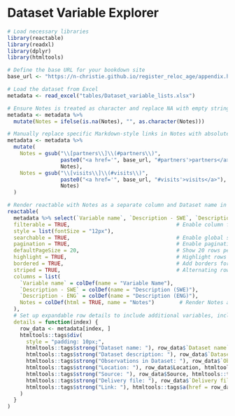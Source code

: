 <script>
  function scrollToSection(id) {
    var element = document.getElementById(id);
    if (element) {
      element.scrollIntoView({ behavior: "smooth", block: "start" });
    }
  }
</script>

# Dataset Variable Explorer

```r
# Load necessary libraries
library(reactable)
library(readxl)
library(dplyr)
library(htmltools)

# Define the base URL for your bookdown site
base_url <- "https://n-christie.github.io/register_reloc_age/appendix.html"

# Load the dataset from Excel
metadata <- read_excel("tables/Dataset_variable_lists.xlsx")

# Ensure Notes is treated as character and replace NA with empty strings
metadata <- metadata %>%
  mutate(Notes = ifelse(is.na(Notes), "", as.character(Notes)))

# Manually replace specific Markdown-style links in Notes with absolute URLs
metadata <- metadata %>%
  mutate(
    Notes = gsub("\\[partners\\]\\(#partners\\)", 
                 paste0("<a href='", base_url, "#partners'>partners</a>"), 
                 Notes),
    Notes = gsub("\\[visits\\]\\(#visits\\)", 
                 paste0("<a href='", base_url, "#visits'>visits</a>"), 
                 Notes)
  )

# Render reactable with Notes as a separate column and Dataset name in expandable section
reactable(
  metadata %>% select(`Variable name`, `Description - SWE`, `Description - ENG`, `Notes`), # Include Notes in main columns
  filterable = TRUE,                                  # Enable column filtering
  style = list(fontSize = "12px"), 
  searchable = TRUE,                                  # Enable global search
  pagination = TRUE,                                  # Enable pagination
  defaultPageSize = 20,                               # Show 20 rows per page
  highlight = TRUE,                                   # Highlight rows on hover
  bordered = TRUE,                                    # Add borders for a clear structure
  striped = TRUE,                                     # Alternating row colors for readability
  columns = list(
    `Variable name` = colDef(name = "Variable Name"),  
    `Description - SWE` = colDef(name = "Description (SWE)"),
    `Description - ENG` = colDef(name = "Description (ENG)"),
    Notes = colDef(html = TRUE, name = "Notes")        # Render Notes as HTML for clickable links
  ),
  # Set up expandable row details to include additional variables, including Dataset name
  details = function(index) {
    row_data <- metadata[index, ]
    htmltools::tags$div(
      style = "padding: 10px;",
      htmltools::tags$strong("Dataset name: "), row_data$`Dataset name`, htmltools::tags$br(),
      htmltools::tags$strong("Dataset description: "), row_data$`Dataset description`, htmltools::tags$br(),
      htmltools::tags$strong("Observations in Dataset: "), row_data$`Observations in Dataset`, htmltools::tags$br(),
      htmltools::tags$strong("Location: "), row_data$Location, htmltools::tags$br(),
      htmltools::tags$strong("Source: "), row_data$Source, htmltools::tags$br(),
      htmltools::tags$strong("Delivery file: "), row_data$`Delivery file`, htmltools::tags$br(),
      htmltools::tags$strong("Link: "), htmltools::tags$a(href = row_data$Link, target = "_blank", row_data$Link)
    )
  }
)

```

